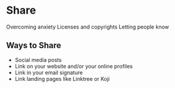 # Share

Overcoming anxiety
Licenses and copyrights
Letting people know

## Ways to Share

* Social media posts
* Link on your website and/or your online profiles
* Link in your email signature
* Link landing pages like Linktree or Koji